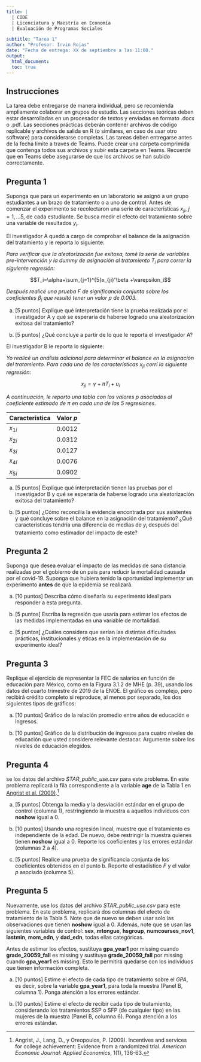 ```yaml
---
title: |
  | CIDE
  | Licenciatura y Maestría en Economía
  | Evaluación de Programas Sociales

subtitle: "Tarea 1"
author: "Profesor: Irvin Rojas"
date: "Fecha de entrega: XX de septiembre a las 11:00."
output:
  html_document:
  toc: true
---
```

  
## Instrucciones
  
La tarea debe entregarse de manera individual, pero se recomienda ampliamente colaborar en grupos de estudio. Las secciones teóricas deben estar desarrolladas en un procesador de textos y enviadas en formato .docx o .pdf. Las secciones prácticas deberán contener archivos de código replicable y archivos de salida en R (o similares, en caso de usar otro software) para considerarse completas. Las tareas deben entregarse antes de la fecha límite a través de Teams. Puede crear una carpeta comprimida que contenga todos sus archivos y subir esta carpeta en Teams. Recuerde que en Teams debe asegurarse de que los archivos se han subido correctamente.

## Pregunta 1

Suponga que para un experimento en un laboratorio se asignó a un grupo estudiantes a un brazo de tratamiento o a uno de control. Antes de comenzar el experimento se recolectaron una serie de características $x_{ji}$, $j=1,\ldots 5$, de cada estudiante. Se busca medir el efecto del tratamiento sobre una variable de resultados $y_i$.

El investigador A quedó a cargo de comprobar el balance de la asignación del tratamiento y le reporta lo siguiente:

*Para verificar que la aleatorización fue exitosa, tomé la serie de variables pre-intervención y la dummy de asignación al tratamiento $T_i$ para correr la siguiente regresión:*

$$T_i=\alpha+\sum_{j=1}^{5}x_{ji}'\beta +\varepsilon_i$$

*Después realicé una prueba $F$ de significancia conjunta sobre los coeficientes $\beta_j$ que resultó tener un valor $p$ de 0.003.*

a. [5 puntos] Explique qué interpretación tiene la prueba realizada por el investigador A y qué se esperaría de haberse logrado una aleatorización exitosa del tratamiento?

a. [5 puntos] ¿Qué concluye a partir de lo que le reporta el investigador A?

El investigador B le reporta lo siguiente:

*Yo realicé un análisis adicional para determinar el balance en la asignación del tratamiento. Para cada una de las características $x_{ji}$ corrí la siguiente regresión:*

$$x_{ji}=\gamma+\pi T_i+u_i$$

*A continuación, le reporto una tabla con los valores p asociados al coeficiente estimado de $\pi$ en cada una de las 5 regresiones.*

| **Característica** |	**Valor $p$** |
|--- | --- |
| $x_{1i}$	| 0.0012 |
| $x_{2i}$	| 0.0312 |
| $x_{3i}$	| 0.0127 |
| $x_{4i}$	| 0.0076 |
| $x_{5i}$	| 0.0902 |

a. [5 puntos] Explique qué interpretación tienen las pruebas por el investigador B y qué se esperaría de haberse logrado una aleatorización exitosa del tratamiento?

a. [5 puntos] ¿Cómo reconcilia la evidencia encontrada por sus asistentes y qué concluye sobre el balance en la asignación del tratamiento? ¿Qué características tendría una diferencia de medias de $y_i$ después del tratamiento como estimador del impacto de este?

## Pregunta 2

Suponga que desea evaluar el impacto de las medidas de sana distancia realizadas por el gobierno de un país para reducir la mortalidad causada por el covid-19. Suponga que hubiera tenido la oportunidad implementar un experimento **antes** de que la epidemia se realizará.

a. [10 puntos] Describa cómo diseñaría su experimento ideal para responder a esta pregunta. 

a. [5 puntos] Escriba la regresión que usaría para estimar los efectos de las medidas implementadas en una variable de mortalidad.

a. [5 puntos] ¿Cuáles considera que serían las distintas dificultades prácticas, institucionales y éticas en la implementación de su experimento ideal?

## Pregunta 3

Replique el ejercicio de representar la FEC de salarios en función de educación para México, como en la Figura 3.1.2 de MHE (p. 39), usando los datos del cuarto trimestre de 2019 de la ENOE. El gráfico es complejo, pero recibirá crédito completo si reproduce, al menos por separado, los dos siguientes tipos de gráficos:

a.	[10 puntos] Gráfico de la relación promedio entre años de educación e ingresos.

a.	[10 puntos] Gráfico de la distribución de ingresos para cuatro niveles de educación que usted considere relevante destacar. Argumente sobre los niveles de educación elegidos.

## Pregunta 4

se los datos del archivo *STAR_public_use.csv* para este problema. En este problema replicará la fila correspondiente a la variable **age** de la Tabla 1 en [Angrist et al. (2009)](https://pubs.aeaweb.org/doi/pdfplus/10.1257/app.1.1.136).[^1]
  
[^1]: Angrist, J., Lang, D., y Oreopoulos, P. (2009). Incentives and services for college achievement: Evidence from a randomized trial. *American Economic Journal: Applied Economics*, 1(1), 136-63.

a. [5 puntos] Obtenga la media y la desviación estándar en el grupo de control (columna 1), restringiendo la muestra a aquellos individuos con **noshow** igual a 0.

a. [10 puntos] Usando una regresión lineal, muestre que el tratamiento es independiente de la edad. De nuevo, debe restringir la muestra quienes tienen **noshow** igual a 0. Reporte los coeficientes y los errores estándar (columnas 2 a 4).

a. [5 puntos] Realice una prueba de significancia conjunta de los coeficientes obtenidos en el punto b. Reporte el estadístico $F$ y el valor $p$ asociado (columna 5).


## Pregunta 5

Nuevamente, use los datos del archivo *STAR_public_use.csv* para este problema. En este problema, replicará dos columnas del efecto de tratamiento de la Tabla 5. Note que de nuevo se deben usar solo las observaciones que tienen **noshow** igual a 0. Además, note que se usan las siguientes variables de control: **sex**, **mtongue**, **hsgroup**, **numcourses_nov1**, **lastmin**, **mom_edn**, y **dad_edn**, todas ellas categóricas.

Antes de estimar los efectos, sustituya **gpa_year1** por missing cuando **grade_20059_fall** es missing y sustituya **grade_20059_fall** por missing cuando **gpa_year1** es missing. Esto le permitirá quedarse con los individuos que tienen información completa.

a.	[10 puntos] Estime el efecto de cada tipo de tratamiento sobre el *GPA*, es decir, sobre la variable **gpa_year1**, para toda la muestra (Panel B, columna 1). Ponga atención a los errores estándar.

a. [10 puntos] Estime el efecto de recibir cada tipo de tratamiento, considerando los tratamientos SSP o SFP (de cualquier tipo) en las mujeres de la muestra (Panel B, columna 6). Ponga atención a los errores estándar.


